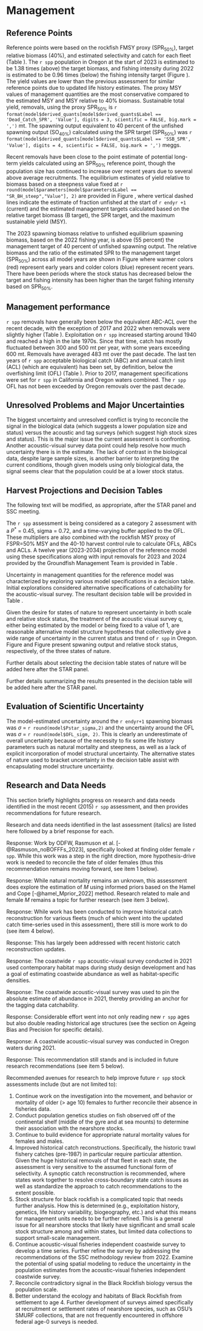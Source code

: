 # Management 

## Reference Points

Reference points were based on the rockfish FMSY proxy ($\text{SPR}_{50\%}$), target relative biomass (40%), and estimated selectivity and catch for each fleet (Table \ref{tab:ReferencePoints}). The `r spp` population in Oregon at the start of 2023 is estimated to be 1.38 times (above) the target biomass, and fishing intensity during 2022 is estimated to be 0.96 times (below) the fishing intensity target (Figure \ref{fig:phase}).  The yield values are lower than the previous assessment for similar reference points due to updated life history estimates. The proxy MSY values of management quantities are the most conservative compared to the estimated MSY and MSY relative to 40% biomass. Sustainable total yield, removals, using the proxy $\text{SPR}_{50\%}$ is `r format(model$derived_quants[model$derived_quants$Label == 'Dead_Catch_SPR', 'Value'], digits = 3, scientific = FALSE, big.mark = ',')` mt. The spawning output equivalent to 40 percent of the unfished spawning output ($\text{SO}_{40\%}$) calculated using the SPR target ($\text{SPR}_{50\%}$) was `r format(model$derived_quants[model$derived_quants$Label == 'SSB_SPR', 'Value'], digits = 4, scientific = FALSE, big.mark = ',')` meggs. 

Recent removals have been close to the point estimate of potential long-term yields calculated using an $\text{SPR}_{50\%}$ reference point, though the population size has continued to increase over recent years due to several above average recruitments. The equilibrium estimates of yield relative to biomass based on a steepness value fixed at `r round(model$parameters[model$parameters$Label == "SR_BH_steep","Value"], 2)` are provided in Figure \ref{fig:yield}, where vertical dashed lines indicate the estimate of fraction unfished at the start of `r endyr +1` (current) and the estimated management targets calculated based on the relative target biomass (B target), the SPR target, and the maximum sustainable yield (MSY). 

The 2023 spawning biomass relative to unfished equilibrium spawning biomass, based on the 2022 fishing year, is above (55 percent) the management target of 40 percent of unfished spawning output. The relative biomass and the ratio of the estimated SPR to the management target ($\text{SPR}_{50\%}$) across all model years are shown in Figure \ref{fig:phase} where warmer colors (red) represent early years and colder colors (blue) represent recent years.  There have been periods where the stock status has decreased below the target and fishing intensity has been higher than the target fishing intensity based on $\text{SPR}_{50\%}$.


## Management performance

`r spp` removals have generally been below the equivalent ABC-ACL over the recent decade, with the exception of 2017 and 2022 when removals were slightly higher (Table \ref{tab:manage}). Exploitation on `r spp` increased starting around 1940 and reached a high in the late 1970s. Since that time, catch has mostly fluctuated between 300 and 500 mt per year, with some years exceeding 600 mt. Removals have averaged 483 mt over the past decade. The last ten years of `r spp` acceptable biological catch (ABC) and annual catch limit (ACL) (which are equivalent) has been set, by definition, below the overfishing limit (OFL) (Table \ref{tab:manage}). Prior to 2017, management specifications were set for `r spp` in California and Oregon waters combined.  The `r spp` OFL has not been exceeded by Oregon removals over the past decade.


## Unresolved Problems and Major Uncertainties

The biggest uncertainty and unresolved conflict is trying to reconcile the signal in the biological data (which suggests a lower population size and status) versus the acoustic and tag surveys (which suggest high stock sizes and status). This is the major issue the current assessment is confronting. Another acoustic-visual survey data point could help resolve how much uncertainty there is in the estimate. The lack of contrast in the biological data, despite large sample sizes, is another barrier to interpreting the current conditions, though given models using only biological data, the signal seems clear that the population could be at a lower stock status.


## Harvest Projections and Decision Tables

The following text will be modified, as appropriate, after the STAR panel and SSC meeting.

The `r spp` assessment is being considered as a category 2 assessment with a $P^*$ = 0.45, sigma = 0.72, and a time-varying buffer applied to the OFL.  These multipliers are also combined with the rockfish MSY proxy of FSPR=50% MSY and the 40-10 harvest control rule to calculate OFLs, ABCs and ACLs. A twelve year (2023-2034) projection of the reference model using these specifications along with input removals for 2023 and 2024 provided by the Groundfish Management Team is provided in Table \ref{tab:project}.

Uncertainty in management quantities for the reference model was characterized by exploring various model specifications in a decision table. Initial explorations considered alternative specifications of catchability for the acoustic-visual survey. The resultant decision table will be provided in Table \ref{tab:dec-tab}.

Given the desire for states of nature to represent uncertainty in both scale and relative stock status, the treatment of the acoustic visual survey q, either being estimated by the model or being fixed to a value of 1, are reasonable alternative model structure hypotheses that collectively give a wide range of uncertainty in the current status and trend of `r spp` in Oregon. Figure \ref{fig:} and Figure \ref{fig:} present spwaning output and relative stock status, respectively, of the three states of nature.

Further details about selecting the decision table states of nature will be added here after the STAR panel.    

Further details summarizing the results presented in the decision table will be added here after the STAR panel.


## Evaluation of Scientific Uncertainty

The model-estimated uncertainty around the `r endyr+1` spawning biomass was $\sigma$ = `r round(model$Pstar_sigma,2)` and the uncertainty around the OFL was $\sigma$ = `r round(model$OFL_sigm, 2)`. This is clearly an underestimate of overall uncertainty because of the necessity to fix some life history parameters such as natural mortality and steepness, as well as a lack of explicit incorporation of model structural uncertainty. The alternative states of nature used to bracket uncertainty in the decision table assist with encapsulating model structure uncertainty. 


## Research and Data Needs

This section briefly highlights progress on research and data needs identified in the most recent (2015) `r spp` assessment, and then provides recommendations for future research.

Research and data needs identified in the last assessment (italics) are listed here followed by a brief response for each.

\textit{Further investigation into the movement and behavior of older (> age 10) females to reconcile their absence in fisheries data. If the females are currently inaccessible to fishing gear, can we find where they are? This information is essential before another black rockfish assessment is undertaken.} Response: Work by ODFW, Rasmuson et al. [-@Rasmuson_noBOFFFs_2023], specifically looked at finding older female `r spp`. While this work was a step in the right direction, more hypothesis-drive work is needed to reconcile the fate of older females (thus this recommendation remains moving forward, see item 1 below).

\textit{Appropriate natural mortality values for females and males. This will help resolve the extent to which dome-shaped age-based selectivity may be occurring for each. This is a larger question on how to empirically estimate $M$ when direct measures are not available, which is usually the case.} Response: While natural mortality remains an unknown, this assessment does explore the estimation of $M$ using informed priors based on the Hamel and Cope [-@hamel_Mprior_2022] method. Research related to male and female $M$ remains a topic for further research (see item 3 below).

\textit{All states needed improved historical catch reconstructions. The trawl fishery catches in particular need particular attention. Given the huge historical removals of that fleet in each state, the assessment is very sensitive to the assumed functional form of selectivity. A synoptic catch reconstruction is recommended, where states work together to resolve cross-state catch issues as well as standardize the approach to catch recommendations.} Response: While work has been conducted to improve historical catch reconstruction for various fleets (much of which went into the updated catch time-series used in this assessment), there still is more work to do (see item 4 below).

\textit{Identifying stanzas or periods of uncertainty in the historical catch series will aid in the exploration of catch uncertainty in future assessment sensitivity runs.} Response: This has largely been addressed with recent historic catch reconstruction updates.

\textit{The ODFW tagging study off Newport should be continued and expanded to other areas. To provide better prior information on the spatial distribution of the black rockfish stock, further work should be conducted to map the extent of black rockfish habitat and the densities of black rockfish residing there.} Response: The coastwide `r spp` acoustic-visual survey conducted in 2021 used contemporary habitat maps during study design development and has a goal of estimating coastwide abundance as well as habitat-specific densities.

\textit{Interpreting the ODFW tagging study needs further work. The Brownie model is a closed-model estimate of abundance, an assumption that could have meaningful influence on the interpretation of the survey catchability. Given that catchability parameter is currently driving the Oregon, realistic values for it need further consideration.} Response: The coastwide acoustic-visual survey was used to pin the absolute estimate of abundance in 2021, thereby providing an anchor for the tagging data catchability.

\textit{Age validation and verification is still needed, particularly in Oregon. A number of historical ages were excluded from the Oregon model due to concerns over differences among age readers. These age structures need to be re-read to recovery the information in those samples. Historical structures from trawl and recreational fisheries in particular should be re-aged by reliable readers and included in future assessments. Oregon ageing error was also quite different from the other two states, so further investigation on the inter-reader error and how to decrease it need reconsideration.} Response: Considerable effort went into not only reading new `r spp` ages but also double reading historical age structures (see the section on Ageing Bias and Precision for specific details).

\textit{An independent nearshore survey should be supported in all states to avoid the reliance on fishery-based CPUE indices.} Response: A coastwide acoustic-visual survey was conducted in Oregon waters during 2021.

\textit{Stock structure for black rockfish is a complicated topic that needs further analysis. How this is determined (e.g., exploitation history, genetics, life history variability, biogeography, dispersal and movement, etc.) and what this means for management units needs to be further refined. This is a general issue for all nearshore stocks that likely have significant and small scale stock structure among and within states, but limited data collections to support small-scale management.} Response: This recommendation still stands and is included in future research recommendations (see item 5 below).

Recommended avenues for research to help improve future `r spp` stock assessments include (but are not limited to):

1. Continue work on the investigation into the movement, and behavior or mortality of older (> age 10) females to further reconcile their absence in fisheries data. 
2. Conduct population genetics studies on fish observed off of the continental shelf (middle of the gyre and at sea mounts) to determine their association with the nearshore stocks.
3. Continue to build evidence for appropriate natural mortality values for females and males. 
4. Improved historical catch reconstructions. Specifically, the historic trawl fishery catches (pre-1987) in particular require particular attention. Given the huge historical removals of that fleet in each state, the assessment is very sensitive to the assumed functional form of selectivity. A synoptic catch reconstruction is recommended, where states work together to resolve cross-boundary state catch issues as well as standardize the approach to catch recommendations to the extent possible.
5. Stock structure for black rockfish is a complicated topic that needs further analysis. How this is determined (e.g., exploitation history, genetics, life history variability, biogeography, etc.) and what this means for management units needs to be further refined. This is a general issue for all nearshore stocks that likely have significant and small scale stock structure among and within states, but limited data collections to support small-scale management.
6. Continue acoustic-visual fisheries independent coastwide survey to develop a time series. Further refine the survey by addressing the recommendations of the SSC methodology review from 2022. Examine the potential of using spatial modeling to reduce the uncertainty in the population estimates from the acoustic-visual fisheries independent coastwide survey.
7. Reconcile contradictory signal in the Black Rockfish biology versus the population scale.
8. Better understand the ecology and habitats of Black Rockfish from settlement to age 4. Further development of surveys aimed specifically at recruitment or settlement rates of nearshore species, such as OSU’s SMURF collections, that are not frequently encountered in offshore federal age-0 surveys is needed. 
